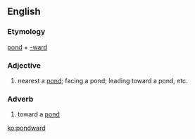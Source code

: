 ==English==

===Etymology===
[[pond]] + [[-ward]]

===Adjective===
{{en-adj}}
# nearest a [[pond]]; facing a pond; leading toward a pond, etc.

===Adverb===
{{en-adv}}
# toward a [[pond]]

[[ko:pondward]]